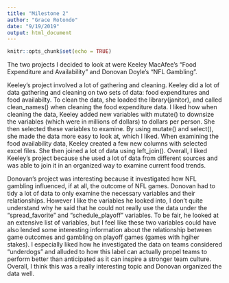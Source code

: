 ```yaml
---
title: "Milestone 2"
author: "Grace Rotondo"
date: "9/19/2019"
output: html_document
---
```


```r
knitr::opts_chunk$set(echo = TRUE)
```

The two projects I decided to look at were Keeley MacAfee's "Food Expenditure and Availability" and Donovan Doyle's "NFL Gambling".

Keeley's project involved a lot of gathering and cleaning. Keeley did a lot of data gathering and cleaning on two sets of data: food expenditures and food availabilty. To clean the data, she loaded the library(janitor), and called clean_names() when cleaning the food expenditure data. I liked how when cleaning the data, Keeley added new variables with mutate() to downsize the variables (which were in millions of dollars) to dollars per person. She then selected these variables to examine. By using mutate() and select(), she made the data more easy to look at, which I liked. When examining the food availability data, Keeley created a few new columns with selected excel files. She then joined a lot of data using left_join(). Overall, I liked Keeley's project because she used a lot of data from different sources and was able to join it in an organized way to examine current food trends.

Donovan's project was interesting because it investigated how NFL gambling influenced, if at all, the outcome of NFL games. Donovan had to tidy a lot of data to only examine the necessary variables and their relationships. However I like the variables he looked into, I don't quite understand why he said that he could not really use the data under the "spread_favorite" and "schedule_playoff" variables. To be fair, he looked at an extensive list of variables, but I feel like these two variables could have also lended some interesting information about the relationship between game outcomes and gambling on playoff games (games with hgiher stakes). I especially liked how he investigated the data on teams considered "underdogs" and alluded to how this label can actually propel teams to perform better than anticipated as it can inspire a stronger team culture. Overall, I think this was a really interesting topic and Donovan organized the data well. 
